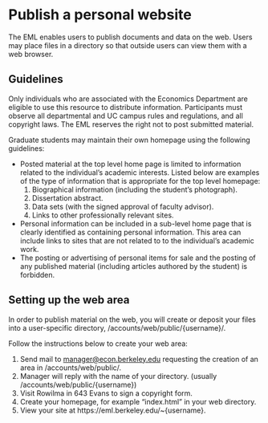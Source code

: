 # Publish a personal website

The EML enables users to publish documents and data on the web. Users
may place files in a directory so that outside users can view them with
a web browser.

## Guidelines

Only individuals who are associated with the Economics Department are
eligible to use this resource to distribute information. Participants
must observe all departmental and UC campus rules and regulations, and
all copyright laws. The EML reserves the right not to post submitted
material.

Graduate students may maintain their own homepage using the following
guidelines:

-   Posted material at the top level home page is limited to information
    related to the individual's academic interests. Listed below are
    examples of the type of information that is appropriate for the top
    level homepage:
    1.  Biographical information (including the student's photograph).
    2.  Dissertation abstract.
    3.  Data sets (with the signed approval of faculty advisor).
    4.  Links to other professionally relevant sites.
-   Personal information can be included in a sub-level home page that
    is clearly identified as containing personal information. This area
    can include links to sites that are not related to to the
    individual's academic work.
-   The posting or advertising of personal items for sale and the
    posting of any published material (including articles authored by
    the student) is forbidden.

## Setting up the web area

In order to publish material on the web, you will create or deposit your
files into a user-specific directory, /accounts/web/public/{username}/.

Follow the instructions below to create your web area:

1.  Send mail to [manager@econ.berkeley.edu](mailto:manager@econ.berkeley.edu) requesting the creation of an area in /accounts/web/public/.
2.  Manager will reply with the name of your directory. (usually /accounts/web/public/{username})
3.  Visit Rowilma in 643 Evans to sign a copyright form.
4.  Create your homepage, for example "index.html" in your web directory.
5.  View your site at https://eml.berkeley.edu/~{username}.
